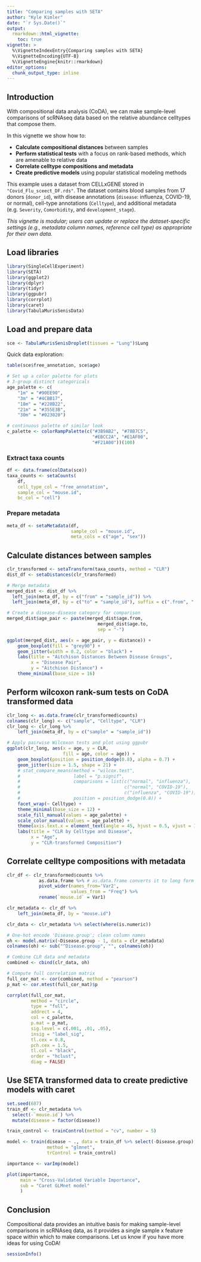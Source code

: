 ```yaml
---
title: "Comparing samples with SETA"
author: "Kyle Kimler"
date: "`r Sys.Date()`"
output:
  rmarkdown::html_vignette:
    toc: true
vignette: >
  %\VignetteIndexEntry{Comparing samples with SETA}
  %\VignetteEncoding{UTF-8}
  %\VignetteEngine{knitr::rmarkdown}
editor_options: 
  chunk_output_type: inline
---
```


## Introduction

With compositional data analysis (CoDA), we can make sample-level comparisons of scRNAseq data 
based on the relative abundance celltypes that compose them.

In this vignette we show how to:
  
- **Calculate compositional distances** between samples
- **Perform statistical tests** with a focus on rank-based methods, which are amenable to relative data
- **Correlate celltype compositions and metadata** 
- **Create predictive models** using popular statistical modeling methods

This example uses a dataset from CELLxGENE stored in `"Covid_Flu_sceect_DF.rds"`. 
The dataset contains blood samples from 17 donors (`donor_id`), with disease annotations (`disease`: influenza, COVID-19, or normal), cell-type annotations (`Celltype`), and additional metadata (e.g. `Severity`, `Comorbidity`, and `development_stage`).

*This vignette is modular; users can update or replace the dataset-specific settings*
*(e.g., metadata column names, reference cell type) as appropriate for their own data.*


## Load libraries 

```r
library(SingleCellExperiment)
library(SETA)
library(ggplot2)
library(dplyr)
library(tidyr)
library(ggpubr)
library(corrplot)
library(caret)
library(TabulaMurisSenisData)
```


## Load and prepare data

```r
sce <- TabulaMurisSenisDroplet(tissues = "Lung")$Lung
```

Quick data exploration:

```r
table(sce$free_annotation, sce$age)
```

```r
# Set up a color palette for plots
# 3-group distinct categoricals
age_palette <- c(
    "1m" = "#90EE90",
    "3m" = "#4CBB17",
    "18m" = "#228B22",
    "21m" = "#355E3B",
    "30m" = "#023020")

# continuous palette of similar look
c_palette <- colorRampPalette(c("#3B9AB2", "#78B7C5",
                                "#EBCC2A", "#E1AF00",
                                "#F21A00"))(100)
```

### Extract taxa counts
```r
df <- data.frame(colData(sce))
taxa_counts <- setaCounts(
    df,
    cell_type_col = "free_annotation",
    sample_col = "mouse.id",
    bc_col = "cell")
```


### Prepare metadata
```r
meta_df <- setaMetadata(df,
                        sample_col = "mouse.id",
                        meta_cols = c("age", "sex"))
```

## Calculate distances between samples
```r
clr_transformed <- setaTransform(taxa_counts, method = "CLR")
dist_df <- setaDistances(clr_transformed)

# Merge metadata
merged_dist <- dist_df %>%
  left_join(meta_df, by = c("from" = "sample_id")) %>%
  left_join(meta_df, by = c("to" = "sample_id"), suffix = c(".from", ".to"))

# Create a disease-disease category for comparison
merged_dist$age_pair <- paste(merged_dist$age.from,
                                  merged_dist$age.to,
                                  sep = "-")
```

```r
ggplot(merged_dist, aes(x = age_pair, y = distance)) +
    geom_boxplot(fill = "grey90") +
    geom_jitter(width = 0.2, color = "black") +
    labs(title = "Aitchison Distances Between Disease Groups",
         x = "Disease Pair",
         y = "Aitchison Distance") +
    theme_minimal(base_size = 16)
```

## Perform wilcoxon rank-sum tests on CoDA transformed data
```r
clr_long <- as.data.frame(clr_transformed$counts)
colnames(clr_long) <- c("sample", "Celltype", "CLR")
clr_long <- clr_long %>%
    left_join(meta_df, by = c("sample" = "sample_id"))
```

```r
# Apply pairwise Wilcoxon tests and plot using ggpubr
ggplot(clr_long, aes(x = age, y = CLR,
                     fill = age, color = age)) +
    geom_boxplot(position = position_dodge(0.8), alpha = 0.7) +
    geom_jitter(size = 1.5, shape = 21) +
    # stat_compare_means(method = "wilcox.test",
    #                    label = "p.signif",
    #                    comparisons = list(c("normal", "influenza"),
    #                                       c("normal", "COVID-19"),
    #                                       c("influenza", "COVID-19")),
    #                    position = position_dodge(0.8)) +
    facet_wrap(~ Celltype) +
    theme_minimal(base_size = 12) +
    scale_fill_manual(values = age_palette) +
    scale_color_manual(values = age_palette) +
    theme(axis.text.x = element_text(angle = 45, hjust = 0.5, vjust = 1)) +
    labs(title = "CLR by Celltype and Disease",
         x = "Age",
         y = "CLR-transformed Composition")
```

## Correlate celltype compositions with metadata

```r
clr_df <- clr_transformed$counts %>%
            as.data.frame %>% # as.data.frame converts it to long form
            pivot_wider(names_from='Var2',
                        values_from = "Freq") %>%
            rename(`mouse.id` = Var1)

clr_metadata <- clr_df %>%
    left_join(meta_df, by = "mouse.id")

clr_data <- clr_metadata %>% select(where(is.numeric))

# One-hot encode 'Disease.group'; clean column names
oh <- model.matrix(~Disease.group - 1, data = clr_metadata)
colnames(oh) <- sub("^Disease.group", "", colnames(oh))

# Combine CLR data and metadata
combined <- cbind(clr_data, oh)

# Compute full correlation matrix
full_cor_mat <- cor(combined, method = "pearson")
p_mat <- cor.mtest(full_cor_mat)$p
```
```r
corrplot(full_cor_mat,
         method = "circle",
         type = "full",
         addrect = 4,
         col = c_palette,
         p.mat = p_mat,
         sig.level = c(.001, .01, .05),
         insig = "label_sig",
         tl.cex = 0.8,
         pch.cex = 1.5,
         tl.col = "black",
         order = "hclust",
         diag = FALSE)

```


## Use SETA transformed data to create predictive models with caret

```r
set.seed(687)
train_df <- clr_metadata %>%
  select(-`mouse.id`) %>%
  mutate(disease = factor(disease))

train_control <- trainControl(method = "cv", number = 5)

model <- train(disease ~ ., data = train_df %>% select(-Disease.group),
               method = "glmnet",
               trControl = train_control)

importance <- varImp(model)
```

```r
plot(importance,
     main = "Cross-Validated Variable Importance",
     sub = "Caret GLMnet model"
     )
```


## Conclusion
Compositional data provides an intuitive basis for making sample-level comparisons
in scRNAseq data, as it provides a single sample x feature space within which
to make comparisons. Let us know if you have more ideas for using CoDA! 

```r
sessionInfo()
```